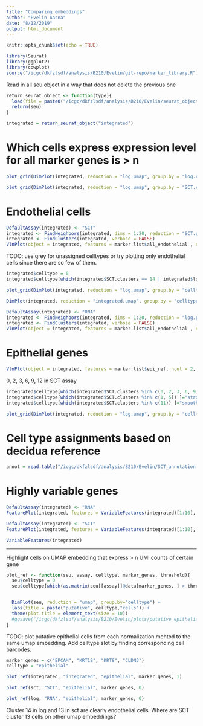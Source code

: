 ```yaml
---
title: "Comparing embeddings"
author: "Evelin Aasna"
date: "8/12/2019"
output: html_document
---
```


```r
knitr::opts_chunk$set(echo = TRUE)
```

```r
library(Seurat)
library(ggplot2)
library(cowplot)
source("/icgc/dkfzlsdf/analysis/B210/Evelin/git-repo/marker_library.R")
```


Read in all seu object in a way that does not delete the previous one
```r
return_seurat_object <- function(type){
  load(file = paste0("/icgc/dkfzlsdf/analysis/B210/Evelin/seurat_object/",type,"_seu.RData"))
  return(seu)  
}

integrated = return_seurat_object("integrated")
```

# Which cells express expression level for all marker genes is > n 
```r
plot_grid(DimPlot(integrated, reduction = "log.umap", group.by = "log.clusters"), DimPlot(integrated, reduction = "log.umap", group.by = "SCT.clusters"), ncol = 2)
```

```r
plot_grid(DimPlot(integrated, reduction = "log.umap", group.by = "SCT.clusters"), DimPlot(integrated, reduction = "log.umap", group.by = "integrated.clusters"), ncol = 2)
```

# Endothelial cells
```r
DefaultAssay(integrated) <- "SCT"
integrated <- FindNeighbors(integrated, dims = 1:20, reduction = "SCT.pca", assay = "SCT")
integrated <- FindClusters(integrated, verbose = FALSE)
VlnPlot(object = integrated, features = marker.list$all_endothelial , ncol = 5)
```

TODO: use grey for unassigned celltypes or try plotting only endothelial cells since there are so few of them.
```r
integrated$celltype = 0
integrated$celltype[which(integrated$SCT.clusters == 14 | integrated$log.clusters == 15) ]="endothelial"

plot_grid(DimPlot(integrated, reduction = "log.umap", group.by = "celltype"), DimPlot(integrated, reduction = "SCT.umap", group.by = "celltype"), DimPlot(integrated, reduction = "integrated.umap", group.by = "celltype"), ncol = 3)
```

```r
DimPlot(integrated, reduction = "integrated.umap", group.by = "celltype")
```

```r
DefaultAssay(integrated) <- "RNA"
integrated <- FindNeighbors(integrated, dims = 1:20, reduction = "log.pca", assay = "RNA")
integrated <- FindClusters(integrated, verbose = FALSE)
VlnPlot(object = integrated, features = marker.list$all_endothelial , ncol = 5)
```

# Epithelial genes

```r
VlnPlot(object = integrated, features = marker.list$epi_ref, ncol = 2, pt.size = 0.1 )
```


0, 2, 3, 6, 9, 12 in SCT assay

```r
integrated$celltype[which(integrated$SCT.clusters %in% c(0, 2, 3, 6, 9, 12)) ]="epithelial"
integrated$celltype[which(integrated$SCT.clusters %in% c(1, 5)) ]="stromal"
integrated$celltype[which(integrated$SCT.clusters %in% c(11)) ]="smooth muscle"

plot_grid(DimPlot(integrated, reduction = "log.umap", group.by = "celltype"), DimPlot(integrated, reduction = "SCT.umap", group.by = "celltype"), DimPlot(integrated, reduction = "integrated.umap", group.by = "celltype"), ncol = 3)
```


# Cell type assignments based on decidua reference
```r
annot = read.table("/icgc/dkfzlsdf/analysis/B210/Evelin/SCT_annotation.txt", header = FALSE)
```


# Highly variable genes

```r
DefaultAssay(integrated) <- "RNA"
FeaturePlot(integrated, features = VariableFeatures(integrated)[1:10], reduction = "log.umap", ncol = 2)
```

```r
DefaultAssay(integrated) <- "SCT"
FeaturePlot(integrated, features = VariableFeatures(integrated)[1:10], reduction = "log.umap", ncol = 2)
```

```r
VariableFeatures(integrated)
```





---------------------------------------------------------------------------------------------------------------------
Highlight cells on UMAP embedding that express > n UMI counts of certain gene


```r
plot_ref <- function(seu, assay, celltype, marker_genes, threshold){
  seu$celltype = 0
  seu$celltype[which(as.matrix(seu[[assay]]@data[marker_genes, ] > threshold))]=celltype


  DimPlot(seu, reduction = "umap", group.by="celltype") + 
  labs(title = paste("putative", celltype,"cells")) +
  theme(plot.title = element_text(size = 10))
  #ggsave("/icgc/dkfzlsdf/analysis/B210/Evelin/plots/putative epithelial.pdf")
} 
```

TODO: plot putative epithelial cells from each normalization mehtod to the same umap embedding.
Add celltype slot by finding corresponding cell barcodes.
```r
marker_genes = c("EPCAM", "KRT18", "KRT8", "CLDN3")
celltype = "epithelial"

plot_ref(integrated, "integrated", "epithelial", marker_genes, 1)
```


```r
plot_ref(sct, "SCT", "epithelial", marker_genes, 0)
```

```r
plot_ref(log, "RNA", "epithelial", marker_genes, 0)
```

Cluster 14 in log and 13 in sct are clearly endothelial cells. 
Where are SCT cluster 13 cells on other umap embeddings?